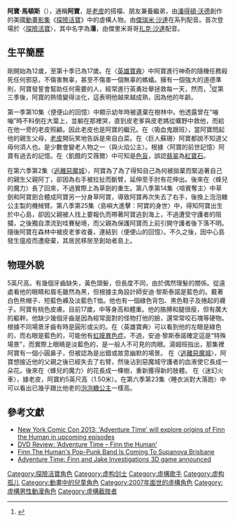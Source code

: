 {{expand|time=2015-06-08T03:22:05+00:00}}
{{noteTA
|G1=Adventure Time
|1=zh-cn:克陇人;zh-tw:複製人
}}
{{Infobox character
| name         = 阿寶
| image        = 
FinnAdventureTime.png
| series       = 《[[探險活寶|探險活寶]]》
| first        = 〈[[探險活寶_(試播集)|探險活寶]]〉<ref name="Cast">{{cite web|url=http://www.movieweb.com/comic-con/2011/news/sdcc-2011-exclusive-adventure-time-cast-interviews|work=Movie Web|title=SDCC 2011 Exclusive: Adventure Time Cast Interviews|last=Orange|first=B. Alan|accessdate=August 20, 2011|archive-date=2013-10-14|archive-url=https://web.archive.org/web/20131014173403/http://www.movieweb.com/comic-con/2011/news/sdcc-2011-exclusive-adventure-time-cast-interviews|dead-url=no}}</ref>
| last          =
| creator       = [[潘得頓·沃德|潘得頓·沃德]]
| portrayer     = 
| voice         = {{le|扎克·沙達|Zack Shada}}<small>（潘）</small><br />{{le|傑瑞米·沙達|Jeremy Shada}}／台；[[李涵菲|李涵菲]]<br />{{le|喬納森·弗雷克斯|Jonathan Frakes}}／台；[[劉傑_(臺灣)|劉傑]]<small>（成年）</small><br />[[大衛·布拉德利|大衛·布拉德利]]<small>（老年）</small>
| fullname      = 阿寶·馬頓斯<br>（{{lang|en|Finn Mertens}}）
| species       = 人類
| gender        = 男
| family        = 阿丁·馬頓斯<small>（親生父親）</small><br/>麥囉嗦·馬頓斯<small>（親生母親）</small>
| relatives  = [[酷狗老皮|老皮]]<small>（繼兄）</small><br/>小明<small>（繼兄）</small><br/>皮老爹<small>（養父）</small><br/>皮老媽<small>（養母）</small><br/>查理<small>（繼姪女）</small><br/>TV<small>（繼姪兒）</small><br/>中提琴<small>（繼姪女）</small><br/>金厲害<small>（繼姪兒）</small><br/>小皮皮<small>（繼姪女）</small><br/>翔子<small>（前世）</small><br/>史多摩<small>（複製人）</small><br/>草阿寶<small>（平行世界的分身）</small><br/>小米<small>（可能為轉世）</small>
| significantother  = [[火燄公主|火燄公主]] {{small|（前女友）}}
| lbl22      = 年齡
| data22     = 17（至第十季）
}}

'''阿寶·馬頓斯'''（{{lang-en|Finn Mertens}}），通稱'''阿寶'''，是[[酷狗老皮|老皮]]的搭檔、朋友兼養繼弟，由[[潘得頓·沃德|潘得頓·沃德]]創作的美國[[電動畫影集列表|動畫影集]]《[[探險活寶|探險活寶]]》中的虛構人物。由[[傑瑞米·沙達|傑瑞米·沙達]]在系列配音。首次登場於〈[[探險活寶_(試播集)|探險活寶]]〉，其中名字為'''潘'''，由傑里米哥哥[[扎克·沙達|扎克·沙達]]配音。

==生平簡歷==
剛開始為12歲，至第十季已為17歲。在〈[[英雄寶典|英雄寶典]]〉中阿寶進行神奇的隨機任務殺死任何邪惡，不傷害無辜，甚至不傷害一個無辜的螞蟻。擁有一個強大的道德準則，阿寶發誓會幫助任何需要的人，經常進行英勇壯舉拯救每一天，然而，<ref>{{Cite web |url=http://www.cartoonnetworkhq.net/show/adventure-time/characters/finn-the-human-boy |title=存档副本 |access-date=2015-06-06 |archive-url=https://web.archive.org/web/20140802161403/http://www.cartoonnetworkhq.net/show/adventure-time/characters/finn-the-human-boy |archive-date=2014-08-02 |dead-url=yes }}</ref>從第三季後，阿寶的熱情變得淡化，這表明他越來越成熟，因為他的年齡。

第一季第10集〈便便山的回憶〉中顯示幼年時被遺棄在樹林中。他透露曾在“嘣嘣”時不料倒在大葉上，並躺在那裡哭，直到皮老爹與皮老媽從曠野中救他，而給在他一旁的老皮照顧。因此老皮也是阿寶的繼兄。在〈吸血鬼跟班〉，當阿寶問起他的親生父母，[[酷狗老皮|老皮]]開玩笑地告訴是來自白菜。在〈巨人蘇珊〉阿寶都說不知道父母何須人也。是少數會變老人物之一（與火焰公主）。根據〈阿寶的前世記憶〉阿寶有過去的記憶。在〈飢餓的艾薇爾〉中可知是[[色盲|色盲]]，誤認[[翡翠|翡翠]]為[[紅寶石|紅寶石]]。

在第六季第2集〈[[逃離惡魔城|逃離惡魔城]]〉，阿寶為了為了得知自己為何被拋棄而緊追著自己的親生父親阿丁，卻因為右手被拉扯而斷臂，延伸至手肘有花伸出。後來在〈蜂兒的魔力〉長了回來，不過實際上為草劍的重生。第八季第14集〈喧賓奪主〉中草劍和阿寶劍合體成阿寶另一分身草阿寶，導致阿寶再次失去了右手，後換上泡泡糖公主製的機械臂。第八季第25集〈島嶼大進擊：阿寶的身世〉中，得知阿寶出生於中心島，卻因父親被人找上要報仇而帶著阿寶逃到海上，不過遭受守護者的阻攔，之後獨自漂流到哇賽秘境，而父親為保護阿寶而上前引開守護者後下落不明。隨後阿寶在森林中被皮老爹收養，連結到〈便便山的回憶〉。不久之後，因中心島發生瘟疫而遭廢棄，其居民移居至創始者島上。

==物理外貌==
5英尺高。有幾個牙齒缺失，黃色頭髮，但長度不同，由於偶然理髮的關係。從遠處看他的眼睛和眉毛雖然為黑，但根據主角設計師安迪‧黎斯泰諾是藍色的。戴著白色熊帽子、短藍色褲及淡藍色T恤。他也有一個綠色背包、黑色鞋子及捲起的襪子。阿寶有桃色皮膚。目前17歲，中等身高和體重。他的胳膊和腿很瘦，但有廣大的軀幹。他缺少幾個牙齒是因為經常面對的怪物打他的臉，還常常咬石塊等硬物。根據不同場景牙齒有時是圓形或尖的。在〈英雄寶典〉可以看到他的左眼是綠色的，而右眼是藍色的，可能他有[[虹膜異色症|虹膜異色症]]。不過，安迪‧黎斯泰諾確定這是“特殊場景”，而實際上眼睛是淡藍色的，是一般人不可見的肉眼。湯姆班指出，那集裡阿寶有一個小圓鼻子，但被認為是出錯或故意幽默的場景。
在〈[[逃離惡魔城|逃離惡魔城]]〉，阿寶想接近他的父親之後已經失去了右臂，然後沾到惡魔城守護者的血液使它長成一朵花。後來在〈蜂兒的魔力〉的花長成一棵樹，重新獲得新的肢體。
在〈迷幻火車〉，據老皮，阿寶約5英尺高（1.50米）。在第六季第23集〈睡衣派對大落跑〉中可以看出已幾乎跟比他老的[[泡泡糖公主|泡泡糖公主]]一樣高。

==參考文獻==
{{Reflist}}
*[http://www.nydailynews.com/entertainment/adventure-time-explore-finn-origin-story-article-1.1484594 New York Comic Con 2013: 'Adventure Time' will explore origins of Finn the Human in upcoming episodes] {{Wayback|url=http://www.nydailynews.com/entertainment/adventure-time-explore-finn-origin-story-article-1.1484594 |date=20150615151048 }} 
*[http://sacramento.cbslocal.com/2014/11/25/dvd-review-adventure-time-finn-the-human/ DVD Review: ‘Adventure Time – Finn the Human’] {{Wayback|url=http://sacramento.cbslocal.com/2014/11/25/dvd-review-adventure-time-finn-the-human/ |date=20150616071928 }}
*[http://themusic.com.au/news/all/2014/11/24/finn-the-humans-pop-punk-band-is-coming-to-supanova-brisbane/ Finn The Human's Pop-Punk Band Is Coming To Supanova Brisbane] {{Wayback|url=http://themusic.com.au/news/all/2014/11/24/finn-the-humans-pop-punk-band-is-coming-to-supanova-brisbane/ |date=20150627014640 }}
*[http://www.digitalspy.co.uk/gaming/news/a643307/adventure-time-finn-and-jake-investigations-3d-game-announced.html#~pfxukUZB95saLG Adventure Time: Finn and Jake Investigations 3D game announced] {{Wayback|url=http://www.digitalspy.co.uk/gaming/news/a643307/adventure-time-finn-and-jake-investigations-3d-game-announced.html#~pfxukUZB95saLG |date=20150615180403 }}

{{探險活寶}}

[[Category:探險活寶角色|Category:探險活寶角色]]
[[Category:虚构剑士|Category:虚构剑士]]
[[Category:虛構歌手|Category:虛構歌手]]
[[Category:虚构孤儿|Category:虚构孤儿]]
[[Category:動畫中的兒童角色|Category:動畫中的兒童角色]]
[[Category:2007年面世的虛構角色|Category:2007年面世的虛構角色]]
[[Category:虛構男性動漫角色|Category:虛構男性動漫角色]]
[[Category:虛構截肢者|Category:虛構截肢者]]